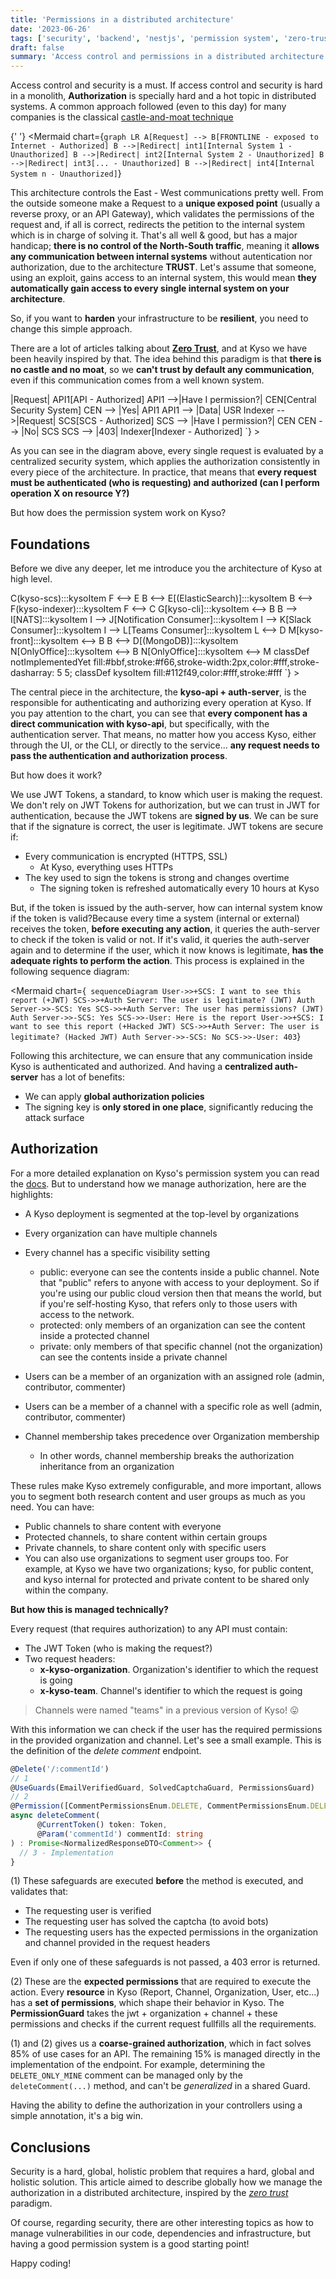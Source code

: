 ```yaml
---
title: 'Permissions in a distributed architecture'
date: '2023-06-26'
tags: ['security', 'backend', 'nestjs', 'permission system', 'zero-trust']
draft: false
summary: 'Access control and permissions in a distributed architecture is a challenge. In this post I explain briefly how we are managing this in our architecture.'
---
```


Access control and security is a must. If access control and security is hard in a monolith,
**Authorization** is specially hard and a hot topic in distributed systems. A common approach followed (even to this day) for many
companies is the classical [castle-and-moat technique](https://www.cloudflare.com/en-gb/learning/access-management/castle-and-moat-network-security/)

{' '}
<Mermaid
  chart={`
graph LR
    A[Request] --> B[FRONTLINE - exposed to Internet - Authorized]
    B -->|Redirect| int1[Internal System 1 - Unauthorized]
    B -->|Redirect| int2[Internal System 2 - Unauthorized]
    B -->|Redirect| int3[... - Unauthorized]
    B -->|Redirect| int4[Internal System n - Unauthorized]
`}
></Mermaid>

This architecture controls the East - West communications pretty well. From the outside someone make a Request to a
**unique exposed point** (usually a reverse proxy, or an API Gateway), which validates the permissions of the request and, if all
is correct, redirects the petition to the internal system which is in charge of solving it. That's all well & good, but has a
major handicap; **there is no control of the North-South traffic**, meaning it **allows any communication between internal systems**
without autentication nor authorization, due to the architecture **TRUST**. Let's assume that someone, using an exploit, gains access to
an internal system, this would mean **they automatically gain access to every single internal system on your architecture**.

So, if you want to **harden** your infrastructure to be **resilient**, you need to change this simple approach.

There are a lot of articles talking about **[Zero Trust](https://www.crowdstrike.com/cybersecurity-101/zero-trust-security/)**, and at
Kyso we have been heavily inspired by that. The idea behind this paradigm is that **there is no castle and no moat**,
so we **can't trust by default any communication**, even if this communication comes from a well known system.

<div className="">
  <Mermaid
    chart={`
graph RL
    USR[User] -->|Request| API1[API - Authorized]
    API1 -->|Have I permission?| CEN[Central Security System] 
    CEN --> |Yes| API1
    API1 --> |Data| USR
    Indexer -->|Request| SCS[SCS - Authorized]
    SCS --> |Have I permission?| CEN 
    CEN --> |No| SCS
    SCS --> |403| Indexer[Indexer - Authorized]
`}
  ></Mermaid>
</div>

As you can see in the diagram above, every single request is evaluated by a centralized security system, which applies the authorization
consistently in every piece of the architecture. In practice, that means that
**every request must be authenticated (<strong>who is requesting</strong>) and authorized (<strong>can I perform operation X on resource Y?</strong>)**

But how does the permission system work on Kyso?

## Foundations

Before we dive any deeper, let me introduce you the architecture of Kyso at high level.

<div className="">
  <Mermaid
    chart={`
flowchart LR
    B(kyso-api + auth-server):::kysoItem <--> C(kyso-scs):::kysoItem
    F <--> E
    B <--> E[(ElasticSearch)]:::kysoItem
    B <--> F(kyso-indexer):::kysoItem
    F <--> C
    G[kyso-cli]:::kysoItem <--> B
    B --> I[NATS]:::kysoItem
    I --> J[Notification Consumer]:::kysoItem
    I --> K[Slack Consumer]:::kysoItem
    I --> L[Teams Consumer]:::kysoItem
    L <--> D
    M[kyso-front]:::kysoItem <--> B
    B <--> D[(MongoDB)]:::kysoItem
    N[OnlyOffice]:::kysoItem <--> B
    N[OnlyOffice]:::kysoItem <--> M
    classDef notImplementedYet fill:#bbf,stroke:#f66,stroke-width:2px,color:#fff,stroke-dasharray: 5 5;
    classDef kysoItem fill:#112f49,color:#fff,stroke:#fff
`}
  ></Mermaid>
</div>

The central piece in the architecture, the **kyso-api + auth-server**, is the responsible for authenticating and authorizing every
operation at Kyso. If you pay attention to the chart, you can see that **every component has a direct communication with kyso-api**,
but specifically, with the authentication server. That means, no matter how you access Kyso, either through the UI, or the CLI,
or directly to the service... **any request needs to pass the authentication and authorization process**.

But how does it work?

We use JWT Tokens, a standard, to know which user is making the request. We don't rely on JWT Tokens for authorization,
but we can trust in JWT for authentication, because the JWT tokens are **signed by us**. We can be sure that if the signature is correct,
the user is legitimate. JWT tokens are secure if:

- Every communication is encrypted (HTTPS, SSL)
  - At Kyso, everything uses HTTPs
- The key used to sign the tokens is strong and changes overtime
  - The signing token is refreshed automatically every 10 hours at Kyso

But, if the token is issued by the auth-server, how can internal system know if the token is valid?Because every time a system
(internal or external) receives the token, **before executing any action**, it queries the auth-server to check if the token is valid
or not. If it's valid, it queries the auth-server again and to determine if the user, which it now knows is legitimate,
**has the adequate rights to perform the action**. This process is explained in the following sequence diagram:

<Mermaid
  chart={`
sequenceDiagram
    User->>+SCS: I want to see this report (+JWT)
    SCS->>+Auth Server: The user is legitimate? (JWT)
    Auth Server->>-SCS: Yes
    SCS->>+Auth Server: The user has permissions? (JWT)
    Auth Server->>-SCS: Yes
    SCS->>-User: Here is the report
    User->>+SCS: I want to see this report (+Hacked JWT)
    SCS->>+Auth Server: The user is legitimate? (Hacked JWT)
    Auth Server->>-SCS: No
    SCS->>-User: 403`}
></Mermaid>

Following this architecture, we can ensure that any communication inside Kyso is authenticated and authorized.
And having a **centralized auth-server** has a lot of benefits:

- We can apply **global authorization policies**
- The signing key is **only stored in one place**, significantly reducing the attack surface

## Authorization

For a more detailed explanation on Kyso's permission system you can read the [docs](https://docs.kyso.io/settings-and-administration/permissions-system). But to understand how we manage authorization, here are the highlights:

- A Kyso deployment is segmented at the top-level by organizations
- Every organization can have multiple channels
- Every channel has a specific visibility setting

  - public: everyone can see the contents inside a public channel. Note that "public" refers to anyone with access to your deployment. So if you're using our public cloud version then that means the world, but if you're self-hosting Kyso, that refers only to those users with access to the network.
  - protected: only members of an organization can see the content inside a protected channel
  - private: only members of that specific channel (not the organization) can see the contents inside a private channel

- Users can be a member of an organization with an assigned role (admin, contributor, commenter)
- Users can be a member of a channel with a specific role as well (admin, contributor, commenter)
- Channel membership takes precedence over Organization membership
  - In other words, channel membership breaks the authorization inheritance from an organization

These rules make Kyso extremely configurable, and more important, allows you to segment both research content and user groups as much as you need. You can have:

- Public channels to share content with everyone
- Protected channels, to share content within certain groups
- Private channels, to share content only with specific users
- You can also use organizations to segment user groups too. For example, at Kyso we have two organizations; kyso, for public content, and kyso internal for protected and private content to be shared only within the company.

**But how this is managed technically?**

Every request (that requires authorization) to any API must contain:

- The JWT Token (who is making the request?)
- Two request headers:
  - **x-kyso-organization**. Organization's identifier to which the request is going
  - **x-kyso-team**. Channel's identifier to which the request is going

> Channels were named "teams" in a previous version of Kyso! 😛

With this information we can check if the user has the required permissions in the provided organization and channel. Let's see a small example. This is the definition of the _delete comment_ endpoint.

```typescript
@Delete('/:commentId')
// 1
@UseGuards(EmailVerifiedGuard, SolvedCaptchaGuard, PermissionsGuard)
// 2
@Permission([CommentPermissionsEnum.DELETE, CommentPermissionsEnum.DELETE_ONLY_MINE])
async deleteComment(
      @CurrentToken() token: Token,
      @Param('commentId') commentId: string
) : Promise<NormalizedResponseDTO<Comment>> {
  // 3 - Implementation
}
```

(1) These safeguards are executed **before** the method is executed, and validates that:

- The requesting user is verified
- The requesting user has solved the captcha (to avoid bots)
- The requesting users has the expected permissions in the organization and channel provided in the request headers

Even if only one of these safeguards is not passed, a 403 error is returned.

(2) These are the **expected permissions** that are required to execute the action. Every **resource** in Kyso (Report, Channel, Organization, User, etc...) has a **set of permissions**, which shape their behavior in Kyso. The **PermissionGuard** takes the jwt + organization + channel + these permissions and checks if the current request fullfills all the requirements.

(1) and (2) gives us a **coarse-grained authorization**, which in fact solves 85% of use cases for an API. The remaining 15% is managed directly in the implementation of the endpoint. For example, determining the `DELETE_ONLY_MINE` comment can be managed only by the `deleteComment(...)` method, and can't be _generalized_ in a shared Guard.

Having the ability to define the authorization in your controllers using a simple annotation, it's a big win.

## Conclusions

Security is a hard, global, holistic problem that requires a hard, global and holistic solution. This article aimed to describe
globally how we manage the authorization in a distributed architecture, inspired by
the _[zero trust](https://www.crowdstrike.com/cybersecurity-101/zero-trust-security/)_ paradigm.

Of course, regarding security, there are other interesting topics as how to manage vulnerabilities in our code, dependencies and infrastructure, but having
a good permission system is a good starting point!

Happy coding!
